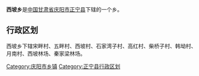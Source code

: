 {{中国乡级行政区
|行政区全称 = 西坡乡
|景观照片文件名 = 
|景观照片描述 = 
|汉语拼音 =
|其他语言 = 
|其他语言名称 = 
|位置图文件名 = 
|位置图描述 = 
|自定义图片=
|上级行政区 = [[甘肃省|甘肃省]][[庆阳市|庆阳市]][[正宁县|正宁县]]
|行政区类别 = 乡
|行政区划代码 = 
|行政区划 = 
|村委会 = 
|居委会 = 
|建置时间 = 
|领导职位 = 
|领导名称 = 
|政府驻地 = 
|毗邻 = 
|地理坐标 = 
|总面积 = 
|总人口 = 
|户籍人口 = 
|户籍人口年份 = 
|常住人口 = 
|常住人口年份 = 
|人口密度 = 
|GDP = 
|邮政编码 = 
|电话区号 = 
|官方网站 = 
|网站名称 = 
}}
'''西坡乡'''是[[中华人民共和国|中国]][[甘肃省|甘肃省]][[庆阳市|庆阳市]][[正宁县|正宁县]]下辖的一个乡。

== 行政区划 ==

西坡乡下辖宋畔村、五畔村、西坡村、石家湾子村、高红村、柴桥子村、韩坳村、月南村、西坡林场、秦家梁林场。

{{甘肃小作品}}
{{正宁县行政区划}}

[[Category:庆阳市乡镇|Category:庆阳市乡镇]]
[[Category:正宁县行政区划|Category:正宁县行政区划]]